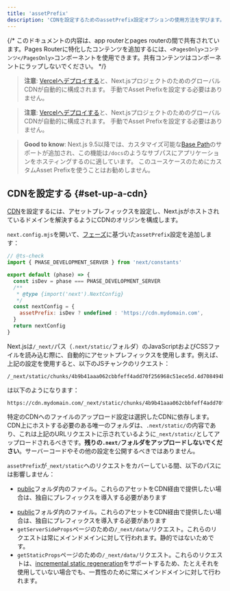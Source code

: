 ```yaml
---
title: 'assetPrefix'
description: 'CDNを設定するためのassetPrefix設定オプションの使用方法を学びます。'
---
```


{/* このドキュメントの内容は、app routerとpages routerの間で共有されています。Pages Routerに特化したコンテンツを追加するには、`<PagesOnly>コンテンツ</PagesOnly>`コンポーネントを使用できます。共有コンテンツはコンポーネントにラップしないでください。 */}

<AppOnly>

> **注意**: [Vercelへデプロイする](/docs/app/building-your-application/deploying)と、Next.jsプロジェクトのためのグローバルCDNが自動的に構成されます。
> 手動でAsset Prefixを設定する必要はありません。

</AppOnly>

<PagesOnly>

> **注意**: [Vercelへデプロイする](https://nextjs.org/docs/canary/pages/building-your-application/deploying)と、Next.jsプロジェクトのためのグローバルCDNが自動的に構成されます。
> 手動でAsset Prefixを設定する必要はありません。

</PagesOnly>

> **Good to know**: Next.js 9.5以降では、カスタマイズ可能な[Base Path](/docs/app/api-reference/next-config-js/basePath)のサポートが追加され、この機能は`/docs`のようなサブパスにアプリケーションをホスティングするのに適しています。
> このユースケースのためにカスタムAsset Prefixを使うことはお勧めしません。

## CDNを設定する {#set-up-a-cdn}

[CDN](https://en.wikipedia.org/wiki/Content_delivery_network)を設定するには、アセットプレフィックスを設定し、Next.jsがホストされているドメインを解決するようにCDNのオリジンを構成します。

`next.config.mjs`を開いて、[フェーズ](/docs/app/api-reference/next-config-js#async-configuration)に基づいた`assetPrefix`設定を追加します：

```js title="next.config.mjs"
// @ts-check
import { PHASE_DEVELOPMENT_SERVER } from 'next/constants'

export default (phase) => {
  const isDev = phase === PHASE_DEVELOPMENT_SERVER
  /**
   * @type {import('next').NextConfig}
   */
  const nextConfig = {
    assetPrefix: isDev ? undefined : 'https://cdn.mydomain.com',
  }
  return nextConfig
}
```

Next.jsは`/_next/`パス（`.next/static/`フォルダ）のJavaScriptおよびCSSファイルを読み込む際に、自動的にアセットプレフィックスを使用します。例えば、上記の設定を使用すると、以下のJSチャンクのリクエスト：

```
/_next/static/chunks/4b9b41aaa062cbbfeff4add70f256968c51ece5d.4d708494b3aed70c04f0.js
```

は以下のようになります：

```
https://cdn.mydomain.com/_next/static/chunks/4b9b41aaa062cbbfeff4add70f256968c51ece5d.4d708494b3aed70c04f0.js
```

特定のCDNへのファイルのアップロード設定は選択したCDNに依存します。CDN上にホストする必要のある唯一のフォルダは、`.next/static/`の内容であり、これは上記のURLリクエストに示されているように`_next/static/`としてアップロードされるべきです。**残りの`.next/`フォルダをアップロードしないでください**。サーバーコードやその他の設定を公開するべきではありません。

`assetPrefix`が`_next/static`へのリクエストをカバーしている間、以下のパスには影響しません：

<AppOnly>

- [public](/docs/app/building-your-application/optimizing/static-assets)フォルダ内のファイル。これらのアセットをCDN経由で提供したい場合は、独自にプレフィックスを導入する必要があります

</AppOnly>

<PagesOnly>

- [public](https://nextjs.org/docs/canary/pages/building-your-application/optimizing/static-assets)フォルダ内のファイル。これらのアセットをCDN経由で提供したい場合は、独自にプレフィックスを導入する必要があります
- `getServerSideProps`ページのための`/_next/data/`リクエスト。これらのリクエストは常にメインドメインに対して行われます。静的ではないためです。
- `getStaticProps`ページのための`/_next/data/`リクエスト。これらのリクエストは、[incremental static regeneration](https://nextjs.org/docs/canary/pages/building-your-application/data-fetching/incremental-static-regeneration)をサポートするため、たとえそれを使用していない場合でも、一貫性のために常にメインドメインに対して行われます。

</PagesOnly>
